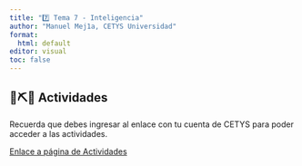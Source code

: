 ```yaml
---
title: "7️⃣ Tema 7 - Inteligencia"
author: "Manuel Mej1a, CETYS Universidad"
format: 
  html: default
editor: visual
toc: false
---
```


## 🔨⛏️🔩 Actividades

::: callout-note
Recuerda que debes ingresar al enlace con tu cuenta de CETYS para poder acceder a las actividades.

:::

[Enlace a página de Actividades](https://docs.google.com/document/d/1B9BLEBbcO8Dy2Vlm73v3DMt3-K2BCT1nqnxzuHsRdx8/edit?usp=sharing)

